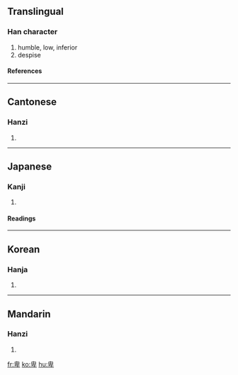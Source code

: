 ==Translingual==
===Han character===
{{Han char|rad=十|as=06|sn=8|four=2640<sub>0</sub>|canj=竹田竹十 (HWHJ)}}
# humble, low, inferior
# despise
====References====
{{Han ref|kx=0156.270|dkj=02738|dj=0356.170|hdz=10063.010|uh=5351|ud=21329|bh=A8F5|bd=43253}}
----
==Cantonese==
===Hanzi===
{{yue-hanzi|jyut=|y=bei1}}
# {{defn|Cantonese}}
----
==Japanese==
===Kanji===
{{ja-kanji|grade=|rs=十06}}
# {{defn|Japanese}} 
====Readings====
{{ja-readings|on=[[ひ]] (hi)|kun=[[ひくい]] (hikui), [[いやしい]] (iyashii), [[いやしめる]] (iyashimeru)}}
----
==Korean==
===Hanja===
{{ko-hanja|hangeul=비|rv=bi|mr=pi}}
# {{defn|Korean}}
----
==Mandarin==
===Hanzi===
{{cmn-hanzi|pin=[[bēi]] (bei1)|wg=pei<sup>1</sup>}}
# {{defn|Mandarin}}

[[fr:卑]]
[[ko:卑]]
[[hu:卑]]